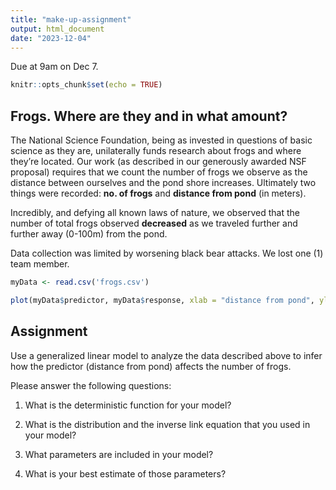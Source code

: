 ```yaml
---
title: "make-up-assignment"
output: html_document
date: "2023-12-04"
---
```


Due at 9am on Dec 7.

```r
knitr::opts_chunk$set(echo = TRUE)
```

## Frogs. Where are they and in what amount?

The National Science Foundation, being as invested in questions of basic
science as they are, unilaterally funds research about frogs and where
they're located. Our work (as described in our generously awarded NSF
proposal) requires that we count the number of frogs we observe as the
distance between ourselves and the pond shore increases. Ultimately two
things were recorded: **no. of frogs** and **distance from pond** (in
meters).

Incredibly, and defying all known laws of nature, we observed that the
number of total frogs observed **decreased** as we traveled further and
further away (0-100m) from the pond.

Data collection was limited by worsening black bear attacks. We lost one
(1) team member.


```r
myData <- read.csv('frogs.csv')

plot(myData$predictor, myData$response, xlab = "distance from pond", ylab = "number of frogs")

```

## Assignment

Use a generalized linear model to analyze the data described above 
to infer how the predictor (distance from pond) affects the number of frogs.

Please answer the following questions:

1. What is the deterministic function for your model?

2. What is the distribution and the inverse link equation that you used in your model?

3. What parameters are included in your model?

4. What is your best estimate of those parameters?